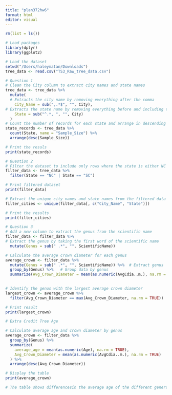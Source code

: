 ```yaml
---
title: "plan372hw6"
format: html
editor: visual
---
```


```r
rm(list = ls())

# Load packages
library(dplyr)
library(ggplot2)

# Load the dataset
setwd("/Users/haleymatan/Downloads")
tree_data <- read.csv("TS3_Raw_tree_data.csv")
```

```r
# Question 1
# Clean the City column to extract city names and state names
tree_data <- tree_data %>%
  mutate(
  # Extracts the city name by removing everything after the comma
    City_Name = sub(",.*$", "", City), 
# Extracts the state name by removing everything before and including the comma
    State = sub("^.*, ", "", City)     
  )
# Count the number of records for each state and arrange in descending order of sample size
state_records <- tree_data %>%
  count(State, name = "Sample_Size") %>%
  arrange(desc(Sample_Size))

# Print the resuls
print(state_records)
```

```r
# Question 2
# Filter the dataset to include only rows where the state is either NC or SC
filter_data <- tree_data %>%
  filter(State == "NC" | State == "SC")

# Print filtered dataset
print(filter_data)

# Extract the unique city names and state names from the filtered data
filter_cities <- unique(filter_data[, c("City_Name", "State")])

# Print the results
print(filter_cities)
```

```r
# Question 3
# Add a new column to extract the genus from the scientific name
filter_data <- filter_data %>%
# Extract the genus by taking the first word of the scientific name
  mutate(Genus = sub(" .*", "", ScientificName))

# Calculate the average crown diameter for each genus
average_crown <- filter_data %>%
  mutate(Genus = sub(" .*", "", ScientificName)) %>%  # Extract genus
  group_by(Genus) %>%   # Group data by genus
  summarize(Avg_Crown_Diameter = mean(as.numeric(AvgCdia..m.), na.rm = TRUE))  # Calculate mean crown diameter, ignoring missing values
  

# Identify the genus with the largest average crown diameter
largest_crown <- average_crown %>%
  filter(Avg_Crown_Diameter == max(Avg_Crown_Diameter, na.rm = TRUE))

# Print result
print(largest_crown)
```

```r
# Extra Credit Tree Age

# Calculate average age and crown diameter by genus
average_crown <- filter_data %>%
  group_by(Genus) %>%
  summarize(
    average_age = mean(as.numeric(Age), na.rm = TRUE),
    Avg_Crown_Diameter = mean(as.numeric(AvgCdia..m.), na.rm = TRUE)
  ) %>%
  arrange(desc(Avg_Crown_Diameter))

# Display the table 
print(average_crown)

# The table shows differencesin the average age of the different genera of trees in the dataset. Age explains the differences in crown diameter, but it’s not the only factor. For example, Carya has an average age (28.97 years) similar to Platanus, but its crown diameter (10.50 m) is significantly smaller meaning that other factors such as species growth rate influence crown diameter

```
